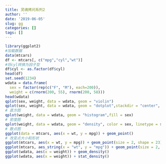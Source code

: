 ```yaml
---
title: 灵魂拷问系列2
author: ''
date: '2019-06-05'
slug: gg
categories: []
tags: []
---
```


```r
library(ggplot2)
#加载数据
data(mtcars)
df <- mtcars[, c("mpg","cyl","wt")]
#将cyl转换为因子型
df$cyl <- as.factor(df$cyl)
head(df)
set.seed(1234)
wdata = data.frame(
  sex = factor(rep(c("F", "M"), each=200)),
  weight = c(rnorm(200, 55), rnorm(200, 58)))
head(wdata)
qplot(sex, weight, data = wdata, geom = "violin")
qplot(sex, weight, data = wdata, geom = "dotplot",stackdir = "center", binaxis = "y", dotsize = 0.5)
# 直方图
qplot(weight, data = wdata, geom = "histogram",fill = sex)
# 密度图
qplot(weight, data = wdata, geom = "density", color = sex, linetype = sex)
# 散点图
ggplot(data = mtcars, aes(x = wt, y = mpg)) + geom_point()
# 改变点大小和形状
ggplot(mtcars, aes(x = wt, y = mpg)) + geom_point(size = 2, shape = 23)
ggplot(mtcars, aes_string(x = "wt", y = "mpg")) + geom_point(size = 2, shape = 23)
ggplot(wdata, aes(x = weight)) + geom_density()
ggplot(wdata, aes(x = weight)) + stat_density()
```


